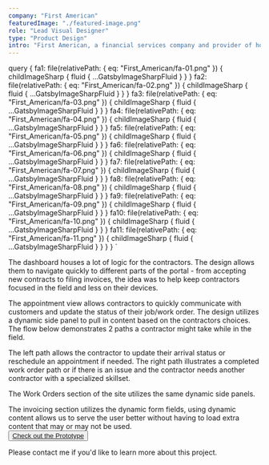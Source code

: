 ```yaml
---
company: "First American"
featuredImage: "./featured-image.png"
role: "Lead Visual Designer"
type: "Product Design"
intro: "First American, a financial services company and provider of home insurance needed to create a responsive web application for their contractors and customers" 
---
```


  query {
    fa1: file(relativePath: { eq: "First_American/fa-01.png" }) {
      childImageSharp {
        fluid {
          ...GatsbyImageSharpFluid
        }
      }
    }
    fa2: file(relativePath: { eq: "First_American/fa-02.png" }) {
      childImageSharp {
        fluid {
          ...GatsbyImageSharpFluid
        }
      }
    }
    fa3: file(relativePath: { eq: "First_American/fa-03.png" }) {
      childImageSharp {
        fluid {
          ...GatsbyImageSharpFluid
        }
      }
    }
    fa4: file(relativePath: { eq: "First_American/fa-04.png" }) {
      childImageSharp {
        fluid {
          ...GatsbyImageSharpFluid
        }
      }
    }
    fa5: file(relativePath: { eq: "First_American/fa-05.png" }) {
      childImageSharp {
        fluid {
          ...GatsbyImageSharpFluid
        }
      }
    }
    fa6: file(relativePath: { eq: "First_American/fa-06.png" }) {
      childImageSharp {
        fluid {
          ...GatsbyImageSharpFluid
        }
      }
    }
    fa7: file(relativePath: { eq: "First_American/fa-07.png" }) {
      childImageSharp {
        fluid {
          ...GatsbyImageSharpFluid
        }
      }
    }
    fa8: file(relativePath: { eq: "First_American/fa-08.png" }) {
      childImageSharp {
        fluid {
          ...GatsbyImageSharpFluid
        }
      }
    }
    fa9: file(relativePath: { eq: "First_American/fa-09.png" }) {
      childImageSharp {
        fluid {
          ...GatsbyImageSharpFluid
        }
      }
    }
    fa10: file(relativePath: { eq: "First_American/fa-10.png" }) {
      childImageSharp {
        fluid {
          ...GatsbyImageSharpFluid
        }
      }
    }
    fa11: file(relativePath: { eq: "First_American/fa-11.png" }) {
      childImageSharp {
        fluid {
          ...GatsbyImageSharpFluid
        }
      }
    }
  }
`

<GridTwo>

<ImageContainer classes="large" fluid={props.data.fa1.childImageSharp.fluid} />
<ImageContainer classes="small right" fluid={props.data.fa2.childImageSharp.fluid} />
<ImageContainer classes="large" fluid={props.data.fa3.childImageSharp.fluid} />
<ImageContainer classes="small" fluid={props.data.fa8.childImageSharp.fluid} />
<ImageContainer classes="small" fluid={props.data.fa9.childImageSharp.fluid} />

<p class="small space-me right blog-text">The dashboard houses a lot of logic for the contractors. The design allows them to navigate quickly to different parts of the portal - from accepting new contracts to filing invoices, the idea was to help keep contractors focused in the field and less on their devices.</p>

<ImageContainer classes="large" fluid={props.data.fa4.childImageSharp.fluid} />

<p class="small space-me right blog-text">The appointment view allows contractors to quickly communicate with customers and update the status of their job/work order. The design utilizes a dynamic side panel to pull in content based on the contractors choices. The flow below demonstrates 2 paths a contractor might take while in the field.</p>

<ImageContainer classes="large" fluid={props.data.fa5.childImageSharp.fluid} />

<p class="small space-me right blog-text">The left path allows the contractor to update their arrival status or reschedule an appointment if needed. The right path illustrates a completed work order path or if there is an issue and the contractor needs another contractor with a specialized skillset.</p>

<ImageContainer classes="large" fluid={props.data.fa6.childImageSharp.fluid} />

<p class="small space-me right blog-text">The Work Orders section of the site utilizes the same dynamic side panels.</p>

<ImageContainer classes="large" fluid={props.data.fa7.childImageSharp.fluid} />

<p class="small space-me right blog-text">The invoicing section utilizes the dynamic form fields, using dynamic content allows us to serve the user better without having to load extra content that may or may not be used.<br /><button class="page-button"><a href="https://herodigital.invisionapp.com/share/PQP60ESCYME#/screens">Check out the Prototype</a></button></p>

<ImageContainer classes="large" fluid={props.data.fa10.childImageSharp.fluid} />

<ImageContainer classes="small right" fluid={props.data.fa11.childImageSharp.fluid} />

<p class="small right blog-text">Please contact me if you'd like to learn more about this project.</p>

</GridTwo>